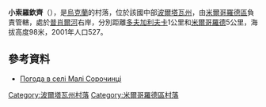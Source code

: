 {{coord|50|1|53|N|33|40|14|E|scale:100000_region:UA|display=title}}

'''小索羅欽齊'''（{{lang-uk|Малі Сорочинці}}），是[[烏克蘭|烏克蘭]]的村落，位於該國中部[[波爾塔瓦州|波爾塔瓦州]]，由[[米爾哥羅德區|米爾哥羅德區]]負責管轄，處於[[普肖爾河|普肖爾河]]右岸，分別距離[[多夫加利夫卡_(米爾哥羅德區)|多夫加利夫卡]]1公里和[[米爾哥羅德|米爾哥羅德]]5公里，海拔高度98米，2001年人口527。

==參考資料==
* [http://weather.in.ua/ua/poltavskaja/14812 Погода в селі Малі Сорочинці] {{Wayback|url=http://weather.in.ua/ua/poltavskaja/14812 |date=20111219205112 }}

{{DEFAULTSORT:Малі Сорочинці}}
[[Category:波爾塔瓦州村落|Category:波爾塔瓦州村落]]
[[Category:米爾哥羅德區村落|Category:米爾哥羅德區村落]]


{{Poltava-geo-stub}}